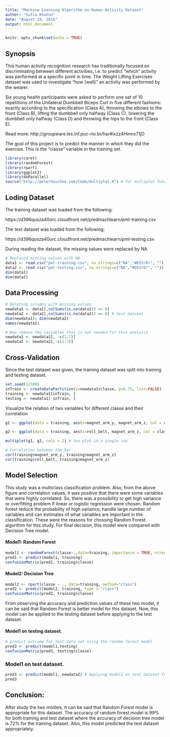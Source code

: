 ```yaml
---
title: "Machine Learning Algorithm on Human Activity Dataset"
author: "Sufia Khatun"
date: "August 19, 2016"
output: html_document
---
```


```r
knitr::opts_chunk$set(echo = TRUE)
```

## Synopsis

This human activity recognition research has traditionally focused on discriminating between different activities, i.e. to predict "which" activity was performed at a specific point in time. The Weight Lifting Exercises dataset was used to investigate "how (well)" an activity was performed by the wearer.

Six young health participants were asked to perform one set of 10 repetitions of the Unilateral Dumbbell Biceps Curl in five different fashions: exactly according to the specification (Class A), throwing the elbows to the front (Class B), lifting the dumbbell only halfway (Class C), lowering the dumbbell only halfway (Class D) and throwing the hips to the front (Class E).

Read more: http://groupware.les.inf.puc-rio.br/har#ixzz4Hmnx71jD

The goal of this project is to predict the manner in which they did the exercise. This is the "classe" variable in the training set.

```r
library(caret)
library(randomForest)
library(rpart)
library(ggplot2)
library(doParallel)
source("http://peterhaschke.com/Code/multiplot.R") # for multiplot function
```

## Loding Dataset

The training dataset was loaded from the following:

https://d396qusza40orc.cloudfront.net/predmachlearn/pml-training.csv

The test dataset was loaded from the following:

https://d396qusza40orc.cloudfront.net/predmachlearn/pml-testing.csv

During reading the dataset, the missing values were replaced by NA

```r
# Replaced missing values with NA
data1 <- read.csv("pml-training.csv", na.strings=c("NA","#DIV/0!", ""))
data2 <- read.csv("pml-testing.csv", na.strings=c("NA","#DIV/0!", ""))
dim(data1)
dim(data2)
```

## Data Processing

```r
# Deleting columns with missing values.
newdata1 <- data1[,colSums(is.na(data1)) == 0]
newdata2 <- data2[,colSums(is.na(data2)) == 0] # test dataset
dim(newdata1); dim(newdata2)
names(newdata1)

# Now remove the variables that is not needed for this analysis
newdata1 <- newdata1[, -c(1:7)]
newdata2 <- newdata2[,-c(1:7)]
```

## Cross-Validation

Since the test dataset was given, the training dataset was split into training and testing dataset.  
```r
set.seed(12300)
inTrain <- createDataPartition(y=newdata1$classe, p=0.75, list=FALSE)
training <- newdata1[inTrain, ]
testing <- newdata1[-inTrain, ]
```

Visualize the relation of two variables for different classe and their correlation

```r
g1 <- ggplot(data = training, aes(x=magnet_arm_y, magnet_arm_z, col = classe))+ geom_point() + ggtitle("Simmilar Activity Data")

g2 <- ggplot(data = training, aes(x=roll_belt, magnet_arm_z, col = classe)) + geom_point() + ggtitle("Different Activity Data")

multiplot(g1, g2, cols = 2) # two plot in a single row

# Correlation between the Var
cor(training$magnet_arm_y, training$magnet_arm_z)
cor(training$roll_belt, training$magnet_arm_z)
```

## Model Selection

This study was a multiclass classification problem. Also, from the above figure and correlation values, it was positive that there were some variables that were highly correlated. So, there was a possibility to get high variance or overfitting problem if linear or logistic regression were chosen. Random forest reduce the probability of high variance, handle large number of variables and can estimates of what variables are important in the classification. These were the reasons for chossing Random Forest algorithm for this study. For final decision, this model were compared with Decision Tree model.

#### Model1: Random Forest
```r
model1 <- randomForest(classe~.,data=training, importance = TRUE, ntrees = 10)
pred1 <- predict(model1, training)
confusionMatrix(pred1, training$classe)
```

#### Model2: Decision Tree
```r
model2 <- rpart(classe ~ ., data=training, method="class")
pred2 <- predict(model2, training, type = "class")
confusionMatrix(pred2, training$classe)
```

From observing the accuracy and prediction values of these two model, it can be said that Random Forest is better model for this dataset. Now, this model can be applied to the testing dataset before applying to the test dataset.

#### Model1 on testing dataset.

```r
# predict outcome for test data set using the random forest model
pred3 <- predict(model1,testing)
confusionMatrix(pred3, testing$classe)
```

### Model1 on test dataset.

```r
pred3 <- predict(model1, newdata2) # Applying model1 on test dataset for quiz
pred3
```

## Conclusion:

After study the two models, it can be said that Random Forest model is appropriate for this dataset. The accuracy of random forest model is 99% for both training and test dataset where the accuracy of decision tree model is 72% for the training dataset. Also, this model predicted the test dataset appropriately.